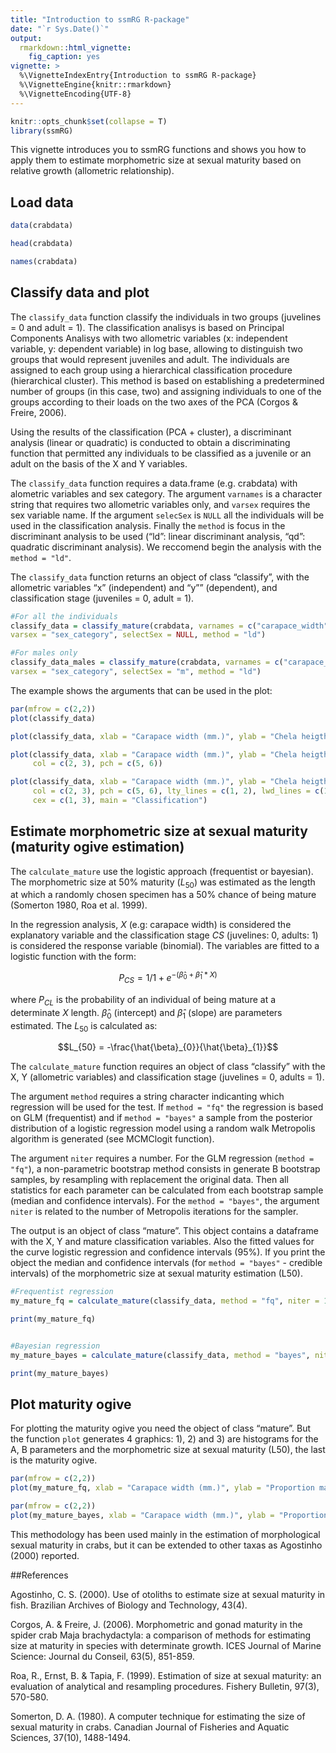 ```yaml
---
title: "Introduction to ssmRG R-package"
date: "`r Sys.Date()`"
output: 
  rmarkdown::html_vignette:
    fig_caption: yes
vignette: >
  %\VignetteIndexEntry{Introduction to ssmRG R-package}
  %\VignetteEngine{knitr::rmarkdown}
  %\VignetteEncoding{UTF-8}
---
```


```r
knitr::opts_chunk$set(collapse = T)
library(ssmRG)
```

This vignette introduces you to ssmRG functions and shows you how to apply them to estimate morphometric size at sexual maturity based on relative growth (allometric relationship).


## Load data
```r
data(crabdata)

head(crabdata)

names(crabdata)
```


## Classify data and plot
The `classify_data` function classify the individuals in two groups (juvelines = 0 and adult = 1). The classification analisys is based on Principal Components Analisys with two allometric variables (x: independent variable, y: dependent variable) in log base, allowing to distinguish two groups that would represent juveniles and adult. The individuals are assigned to each group using a hierarchical classification procedure (hierarchical cluster). This method is based on establishing a predetermined number of groups (in this case, two) and assigning individuals to one of the groups according to their loads on the two axes of the PCA (Corgos & Freire, 2006).

Using the results of the classification (PCA + cluster), a discriminant analysis (linear or quadratic) is conducted to obtain a discriminating function that permitted any individuals to be classified as a juvenile or an adult on the basis of the X and Y variables.

The `classify_data` function requires a data.frame (e.g. crabdata) with alometric variables and sex category. The argument `varnames` is a character string that requires two allometric variables only, and `varsex` requires the sex variable name. If the argument `selecSex` is `NULL` all the individuals will be used in the classification analysis. Finally the `method` is focus in the discriminant analysis to be used ("ld": linear discriminant analysis, "qd": quadratic discriminant analysis). We reccomend begin the analysis with the `method = "ld"`.

The `classify_data` function returns an object of class "classify", with the allometric variables "x" (independent) and "y"" (dependent), and classification stage (juveniles = 0, adult = 1).

```r
#For all the individuals
classify_data = classify_mature(crabdata, varnames = c("carapace_width", "chela_heigth"), 
varsex = "sex_category", selectSex = NULL, method = "ld")

#For males only
classify_data_males = classify_mature(crabdata, varnames = c("carapace_width", "chela_heigth"), 
varsex = "sex_category", selectSex = "m", method = "ld")

```

The example shows the arguments that can be used in the plot:

```r
par(mfrow = c(2,2))
plot(classify_data)

plot(classify_data, xlab = "Carapace width (mm.)", ylab = "Chela heigth (mm)")

plot(classify_data, xlab = "Carapace width (mm.)", ylab = "Chela heigth (mm)", 
     col = c(2, 3), pch = c(5, 6))

plot(classify_data, xlab = "Carapace width (mm.)", ylab = "Chela heigth (mm)", 
     col = c(2, 3), pch = c(5, 6), lty_lines = c(1, 2), lwd_lines = c(1, 3), 
     cex = c(1, 3), main = "Classification")
```


## Estimate morphometric size at sexual maturity (maturity ogive estimation)
The `calculate_mature` use the logistic approach (frequentist or bayesian). The morphometric size at 50% maturity ($L_{50}$) was estimated as the length at which a randomly chosen specimen has a 50% chance of being mature (Somerton  1980, Roa  et al.  1999). 

In the regression analysis, $X$ (e.g: carapace width) is considered the explanatory variable and the classification stage $CS$ (juvelines: 0, adults: 1) is considered the response variable (binomial). The variables are fitted to a logistic function with the form: 

$$P_{CS} = 1/1+e^{-(\hat{\beta}_{0} + \hat{\beta}_{1}*X)}$$

where $P_{CL}$ is the probability of an individual of being mature at a determinate $X$ length. $\hat{\beta}_{0}$ (intercept) and $\hat{\beta}_{1}$ (slope) are parameters estimated. The $L_{50}$ is calculated as:

$$L_{50} = -\frac{\hat{\beta}_{0}}{\hat{\beta}_{1}}$$


The `calculate_mature` function requires an object of class "classify" with the X, Y (allometric variables) and classification stage (juvelines = 0, adults = 1).

The argument `method` requires a string character indicanting which regression will be used for the test.
If `method = "fq"` the regression is based on GLM (frequentist) and if `method = "bayes"` a sample from the posterior distribution of a logistic regression model using a random walk Metropolis algorithm is generated (see MCMClogit function).

The argument `niter` requires a number. For the GLM regression (`method = "fq"`), a non-parametric bootstrap method consists in generate B bootstrap samples, by resampling with replacement the original data. Then all statistics for each parameter can be calculated from each bootstrap sample (median and confidence intervals). For the `method = "bayes"`, the argument `niter` is related to the number of Metropolis iterations for the sampler.

The output is an object of class "mature". This object contains a dataframe with the X, Y and mature classification variables. Also the fitted values for the curve logistic regression and confidence intervals (95\%). If you print the object the median and confidence intervals (for `method = "bayes"` - credible intervals) of the morphometric size at sexual maturity estimation (L50).

```r
#Frequentist regression 
my_mature_fq = calculate_mature(classify_data, method = "fq", niter = 1000)

print(my_mature_fq)


#Bayesian regression
my_mature_bayes = calculate_mature(classify_data, method = "bayes", niter = 1000)

print(my_mature_bayes)
```


## Plot maturity ogive
For plotting the maturity ogive you need the object of class "mature". But the function `plot` generates 4 graphics: 1), 2) and 3) are histograms for the A, B parameters and the morphometric size at sexual maturity (L50), the last is the maturity ogive.

```r
par(mfrow = c(2,2))
plot(my_mature_fq, xlab = "Carapace width (mm.)", ylab = "Proportion mature", col = c("blue", "red"))

par(mfrow = c(2,2))
plot(my_mature_bayes, xlab = "Carapace width (mm.)", ylab = "Proportion mature", col = c("blue", "red"))
```

This methodology has been used mainly in the estimation of morphological sexual maturity in crabs, but it can be extended to other taxas as Agostinho (2000) reported. 


##References

Agostinho, C. S. (2000). Use of otoliths to estimate size at sexual maturity in fish. Brazilian Archives of Biology and Technology, 43(4).

Corgos, A. & Freire, J. (2006). Morphometric and gonad maturity in the spider crab Maja brachydactyla: a comparison of methods for estimating size at maturity in species with determinate growth. ICES Journal of Marine Science: Journal du Conseil, 63(5), 851-859.

Roa, R., Ernst, B. & Tapia, F. (1999). Estimation of size at sexual maturity: an evaluation of analytical and resampling procedures. Fishery Bulletin, 97(3), 570-580.

Somerton, D. A. (1980). A computer technique for estimating the size of sexual maturity in crabs. Canadian Journal of Fisheries and Aquatic Sciences, 37(10), 1488-1494.